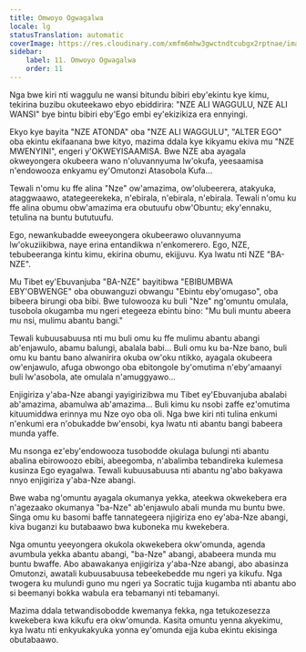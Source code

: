 ```yaml
---
title: Omwoyo Ogwagalwa
locale: lg
statusTranslation: automatic
coverImage: https://res.cloudinary.com/xmfm6mhw3gwctndtcubgx2rptnae/image/upload/v1740468922/small_cover_tratado_de_psicologia_revolucionaria_a4c0dca4e0.webp
sidebar:
    label: 11. Omwoyo Ogwagalwa
    order: 11
---
```

Nga bwe kiri nti waggulu ne wansi bitundu bibiri eby'ekintu kye kimu, tekirina buzibu okuteekawo ebyo ebiddirira: "NZE ALI WAGGULU, NZE ALI WANSI" bye bintu bibiri eby'Ego embi ey'ekizikiza era ennyingi.

Ekyo kye bayita "NZE ATONDA" oba "NZE ALI WAGGULU", "ALTER EGO" oba ekintu ekifaanana bwe kityo, mazima ddala kye kikyamu ekiva mu "NZE MWENYINI", engeri y'OKWEYISAAMISA. Bwe NZE aba ayagala okweyongera okubeera wano n'oluvannyuma lw'okufa, yeesaamisa n'endowooza enkyamu ey'Omutonzi Atasobola Kufa...

Tewali n'omu ku ffe alina "Nze" ow'amazima, ow'olubeerera, atakyuka, ataggwaawo, atategeerekeka, n'ebirala, n'ebirala, n'ebirala. Tewali n'omu ku ffe alina obumu obw'amazima era obutuufu obw'Obuntu; eky'ennaku, tetulina na buntu bututuufu.

Ego, newankubadde eweeyongera okubeerawo oluvannyuma lw'okuziikibwa, naye erina entandikwa n'enkomerero. Ego, NZE, tebubeeranga kintu kimu, ekirina obumu, ekijjuvu. Kya lwatu nti NZE "BA-NZE".

Mu Tibet ey'Ebuvanjuba "BA-NZE" bayitibwa "EBIBUMBWA EBY'OBWENGE" oba obuwanguzi obwangu "Ebintu eby'omugaso", oba bibeera birungi oba bibi. Bwe tulowooza ku buli "Nze" ng'omuntu omulala, tusobola okugamba mu ngeri etegeeza ebintu bino: "Mu buli muntu abeera mu nsi, mulimu abantu bangi."

Tewali kubuusabuusa nti mu buli omu ku ffe mulimu abantu abangi ab'enjawulo, abamu balungi, abalala babi... Buli omu ku ba-Nze bano, buli omu ku bantu bano alwanirira okuba ow'oku ntikko, ayagala okubeera ow'enjawulo, afuga obwongo oba ebitongole by'omutima n'eby'amaanyi buli lw'asobola, ate omulala n'amuggyawo...

Enjigiriza y'aba-Nze abangi yayigirizibwa mu Tibet ey'Ebuvanjuba abalabi ab'amazima, abamulwa ab'amazima... Buli kimu ku nsobi zaffe ez'omutima kituumiddwa erinnya mu Nze oyo oba oli. Nga bwe kiri nti tulina enkumi n'enkumi era n'obukadde bw'ensobi, kya lwatu nti abantu bangi babeera munda yaffe.

Mu nsonga ez'eby'endowooza tusobodde okulaga bulungi nti abantu abalina ebirowoozo ebibi, abeegomba, n'abalimba tebandireka kulemesa kusinza Ego eyagalwa. Tewali kubuusabuusa nti abantu ng'abo bakyawa nnyo enjigiriza y'aba-Nze abangi.

Bwe waba ng'omuntu ayagala okumanya yekka, ateekwa okwekebera era n'agezaako okumanya "ba-Nze" ab'enjawulo abali munda mu buntu bwe. Singa omu ku basomi baffe tannategeera njigiriza eno ey'aba-Nze abangi, kiva buganzi ku butabaawo bwa kuboneka mu kwekebera.

Nga omuntu yeeyongera okukola okwekebera okw'omunda, agenda avumbula yekka abantu abangi, "ba-Nze" abangi, ababeera munda mu buntu bwaffe. Abo abawakanya enjigiriza y'aba-Nze abangi, abo abasinza Omutonzi, awatali kubuusabuusa tebeekebedde mu ngeri ya kikufu. Nga twogera ku mulundi guno mu ngeri ya Socratic tujja kugamba nti abantu abo si beemanyi bokka wabula era tebamanyi nti tebamanyi.

Mazima ddala tetwandisobodde kwemanya fekka, nga tetukozesezza kwekebera kwa kikufu era okw'omunda. Kasita omuntu yenna akyekimu, kya lwatu nti enkyukakyuka yonna ey'omunda ejja kuba ekintu ekisinga obutabaawo.

